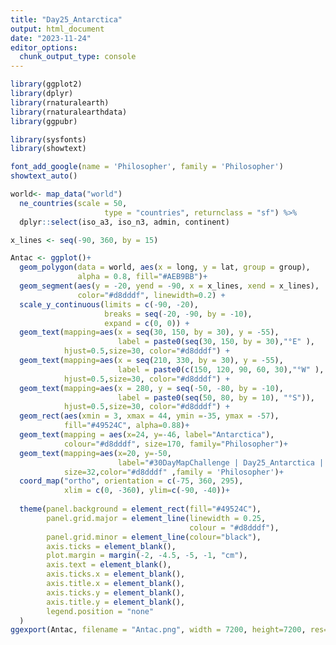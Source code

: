 ```yaml
---
title: "Day25_Antarctica"
output: html_document
date: "2023-11-24"
editor_options: 
  chunk_output_type: console
---
```


```r
library(ggplot2)
library(dplyr)
library(rnaturalearth)
library(rnaturalearthdata)
library(ggpubr)

library(sysfonts)
library(showtext)

```

```r
font_add_google(name = 'Philosopher', family = 'Philosopher')
showtext_auto()

```

```r
world<- map_data("world") 
  ne_countries(scale = 50, 
                     type = "countries", returnclass = "sf") %>%
  dplyr::select(iso_a3, iso_n3, admin, continent)
```


```r
x_lines <- seq(-90, 360, by = 15)

Antac <- ggplot()+
  geom_polygon(data = world, aes(x = long, y = lat, group = group),
               alpha = 0.8, fill="#AEB9BB")+
  geom_segment(aes(y = -20, yend = -90, x = x_lines, xend = x_lines), 
               color="#d8dddf", linewidth=0.2) +
  scale_y_continuous(limits = c(-90, -20), 
                     breaks = seq(-20, -90, by = -10),
                     expand = c(0, 0)) +
  geom_text(mapping=aes(x = seq(30, 150, by = 30), y = -55),
                        label = paste0(seq(30, 150, by = 30),"°E" ), 
            hjust=0.5,size=30, color="#d8dddf") +
  geom_text(mapping=aes(x = seq(210, 330, by = 30), y = -55),
                        label = paste0(c(150, 120, 90, 60, 30),"°W" ), 
            hjust=0.5,size=30, color="#d8dddf") +
  geom_text(mapping=aes(x = 280, y = seq(-50, -80, by = -10),
                        label = paste0(seq(50, 80, by = 10), "°S")), 
            hjust=0.5,size=30, color="#d8dddf") +
  geom_rect(aes(xmin = 3, xmax = 44, ymin =-35, ymax = -57), 
            fill="#49524C", alpha=0.88)+
  geom_text(mapping = aes(x=24, y=-46, label="Antarctica"), 
            colour="#d8dddf", size=170, family="Philosopher")+
  geom_text(mapping=aes(x=20, y=-50, 
                        label="#30DayMapChallenge | Day25_Antarctica | @jjakon11"), 
            size=32,color="#d8dddf" ,family = 'Philosopher')+
  coord_map("ortho", orientation = c(-75, 360, 295), 
            xlim = c(0, -360), ylim=c(-90, -40))+
  
  theme(panel.background = element_rect(fill="#49524C"),
        panel.grid.major = element_line(linewidth = 0.25,
                                        colour = "#d8dddf"),
        panel.grid.minor = element_line(colour="black"),
        axis.ticks = element_blank(), 
        plot.margin = margin(-2, -4.5, -5, -1, "cm"),
        axis.text = element_blank(),
        axis.ticks.x = element_blank(),
        axis.title.x = element_blank(),
        axis.ticks.y = element_blank(),
        axis.title.y = element_blank(), 
        legend.position = "none"
  )
ggexport(Antac, filename = "Antac.png", width = 7200, height=7200, res=540)
```
